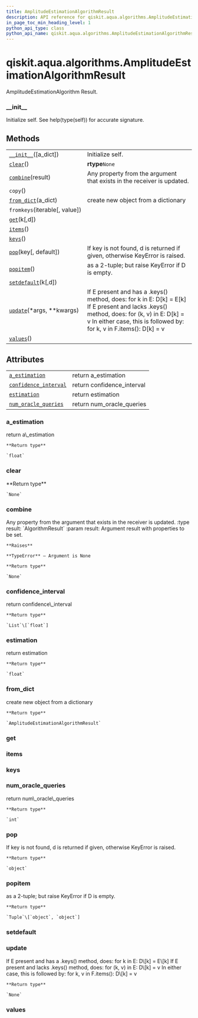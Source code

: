 ```yaml
---
title: AmplitudeEstimationAlgorithmResult
description: API reference for qiskit.aqua.algorithms.AmplitudeEstimationAlgorithmResult
in_page_toc_min_heading_level: 1
python_api_type: class
python_api_name: qiskit.aqua.algorithms.AmplitudeEstimationAlgorithmResult
---
```


# qiskit.aqua.algorithms.AmplitudeEstimationAlgorithmResult

<Class id="qiskit.aqua.algorithms.AmplitudeEstimationAlgorithmResult" isDedicatedPage={true} github="https://github.com/qiskit-community/qiskit-aqua/tree/stable/0.9/qiskit/aqua/algorithms/amplitude_estimators/ae_algorithm.py" signature="AmplitudeEstimationAlgorithmResult(a_dict=None)" modifiers="class">
  AmplitudeEstimationAlgorithm Result.

  ### \_\_init\_\_

  <Function id="qiskit.aqua.algorithms.AmplitudeEstimationAlgorithmResult.__init__" signature="__init__(a_dict=None)">
    Initialize self. See help(type(self)) for accurate signature.
  </Function>

  ## Methods

  |                                                                                                                                                                      |                                                                                                                                                                                                                      |
  | -------------------------------------------------------------------------------------------------------------------------------------------------------------------- | -------------------------------------------------------------------------------------------------------------------------------------------------------------------------------------------------------------------- |
  | [`__init__`](#qiskit.aqua.algorithms.AmplitudeEstimationAlgorithmResult.__init__ "qiskit.aqua.algorithms.AmplitudeEstimationAlgorithmResult.__init__")(\[a\_dict])   | Initialize self.                                                                                                                                                                                                     |
  | [`clear`](#qiskit.aqua.algorithms.AmplitudeEstimationAlgorithmResult.clear "qiskit.aqua.algorithms.AmplitudeEstimationAlgorithmResult.clear")()                      | **rtype**`None`                                                                                                                                                                                                      |
  | [`combine`](#qiskit.aqua.algorithms.AmplitudeEstimationAlgorithmResult.combine "qiskit.aqua.algorithms.AmplitudeEstimationAlgorithmResult.combine")(result)          | Any property from the argument that exists in the receiver is updated.                                                                                                                                               |
  | `copy`()                                                                                                                                                             |                                                                                                                                                                                                                      |
  | [`from_dict`](#qiskit.aqua.algorithms.AmplitudeEstimationAlgorithmResult.from_dict "qiskit.aqua.algorithms.AmplitudeEstimationAlgorithmResult.from_dict")(a\_dict)   | create new object from a dictionary                                                                                                                                                                                  |
  | `fromkeys`(iterable\[, value])                                                                                                                                       |                                                                                                                                                                                                                      |
  | [`get`](#qiskit.aqua.algorithms.AmplitudeEstimationAlgorithmResult.get "qiskit.aqua.algorithms.AmplitudeEstimationAlgorithmResult.get")(k\[,d])                      |                                                                                                                                                                                                                      |
  | [`items`](#qiskit.aqua.algorithms.AmplitudeEstimationAlgorithmResult.items "qiskit.aqua.algorithms.AmplitudeEstimationAlgorithmResult.items")()                      |                                                                                                                                                                                                                      |
  | [`keys`](#qiskit.aqua.algorithms.AmplitudeEstimationAlgorithmResult.keys "qiskit.aqua.algorithms.AmplitudeEstimationAlgorithmResult.keys")()                         |                                                                                                                                                                                                                      |
  | [`pop`](#qiskit.aqua.algorithms.AmplitudeEstimationAlgorithmResult.pop "qiskit.aqua.algorithms.AmplitudeEstimationAlgorithmResult.pop")(key\[, default])             | If key is not found, d is returned if given, otherwise KeyError is raised.                                                                                                                                           |
  | [`popitem`](#qiskit.aqua.algorithms.AmplitudeEstimationAlgorithmResult.popitem "qiskit.aqua.algorithms.AmplitudeEstimationAlgorithmResult.popitem")()                | as a 2-tuple; but raise KeyError if D is empty.                                                                                                                                                                      |
  | [`setdefault`](#qiskit.aqua.algorithms.AmplitudeEstimationAlgorithmResult.setdefault "qiskit.aqua.algorithms.AmplitudeEstimationAlgorithmResult.setdefault")(k\[,d]) |                                                                                                                                                                                                                      |
  | [`update`](#qiskit.aqua.algorithms.AmplitudeEstimationAlgorithmResult.update "qiskit.aqua.algorithms.AmplitudeEstimationAlgorithmResult.update")(\*args, \*\*kwargs) | If E present and has a .keys() method, does: for k in E: D\[k] = E\[k] If E present and lacks .keys() method, does: for (k, v) in E: D\[k] = v In either case, this is followed by: for k, v in F.items(): D\[k] = v |
  | [`values`](#qiskit.aqua.algorithms.AmplitudeEstimationAlgorithmResult.values "qiskit.aqua.algorithms.AmplitudeEstimationAlgorithmResult.values")()                   |                                                                                                                                                                                                                      |

  ## Attributes

  |                                                                                                                                                                                         |                             |
  | --------------------------------------------------------------------------------------------------------------------------------------------------------------------------------------- | --------------------------- |
  | [`a_estimation`](#qiskit.aqua.algorithms.AmplitudeEstimationAlgorithmResult.a_estimation "qiskit.aqua.algorithms.AmplitudeEstimationAlgorithmResult.a_estimation")                      | return a\_estimation        |
  | [`confidence_interval`](#qiskit.aqua.algorithms.AmplitudeEstimationAlgorithmResult.confidence_interval "qiskit.aqua.algorithms.AmplitudeEstimationAlgorithmResult.confidence_interval") | return confidence\_interval |
  | [`estimation`](#qiskit.aqua.algorithms.AmplitudeEstimationAlgorithmResult.estimation "qiskit.aqua.algorithms.AmplitudeEstimationAlgorithmResult.estimation")                            | return estimation           |
  | [`num_oracle_queries`](#qiskit.aqua.algorithms.AmplitudeEstimationAlgorithmResult.num_oracle_queries "qiskit.aqua.algorithms.AmplitudeEstimationAlgorithmResult.num_oracle_queries")    | return num\_oracle\_queries |

  ### a\_estimation

  <Attribute id="qiskit.aqua.algorithms.AmplitudeEstimationAlgorithmResult.a_estimation">
    return a\_estimation

    **Return type**

    `float`
  </Attribute>

  ### clear

  <Function id="qiskit.aqua.algorithms.AmplitudeEstimationAlgorithmResult.clear" signature="clear()">
    **Return type**

    `None`
  </Function>

  ### combine

  <Function id="qiskit.aqua.algorithms.AmplitudeEstimationAlgorithmResult.combine" signature="combine(result)">
    Any property from the argument that exists in the receiver is updated. :type result: `AlgorithmResult` :param result: Argument result with properties to be set.

    **Raises**

    **TypeError** – Argument is None

    **Return type**

    `None`
  </Function>

  ### confidence\_interval

  <Attribute id="qiskit.aqua.algorithms.AmplitudeEstimationAlgorithmResult.confidence_interval">
    return confidence\_interval

    **Return type**

    `List`\[`float`]
  </Attribute>

  ### estimation

  <Attribute id="qiskit.aqua.algorithms.AmplitudeEstimationAlgorithmResult.estimation">
    return estimation

    **Return type**

    `float`
  </Attribute>

  ### from\_dict

  <Function id="qiskit.aqua.algorithms.AmplitudeEstimationAlgorithmResult.from_dict" signature="from_dict(a_dict)" modifiers="static">
    create new object from a dictionary

    **Return type**

    `AmplitudeEstimationAlgorithmResult`
  </Function>

  ### get

  <Function id="qiskit.aqua.algorithms.AmplitudeEstimationAlgorithmResult.get" signature="get(k[, d]) → D[k] if k in D, else d. d defaults to None." />

  ### items

  <Function id="qiskit.aqua.algorithms.AmplitudeEstimationAlgorithmResult.items" signature="items() → a set-like object providing a view on D’s items" />

  ### keys

  <Function id="qiskit.aqua.algorithms.AmplitudeEstimationAlgorithmResult.keys" signature="keys() → a set-like object providing a view on D’s keys" />

  ### num\_oracle\_queries

  <Attribute id="qiskit.aqua.algorithms.AmplitudeEstimationAlgorithmResult.num_oracle_queries">
    return num\_oracle\_queries

    **Return type**

    `int`
  </Attribute>

  ### pop

  <Function id="qiskit.aqua.algorithms.AmplitudeEstimationAlgorithmResult.pop" signature="pop(key, default=None)">
    If key is not found, d is returned if given, otherwise KeyError is raised.

    **Return type**

    `object`
  </Function>

  ### popitem

  <Function id="qiskit.aqua.algorithms.AmplitudeEstimationAlgorithmResult.popitem" signature="popitem()">
    as a 2-tuple; but raise KeyError if D is empty.

    **Return type**

    `Tuple`\[`object`, `object`]
  </Function>

  ### setdefault

  <Function id="qiskit.aqua.algorithms.AmplitudeEstimationAlgorithmResult.setdefault" signature="setdefault(k[, d]) → D.get(k,d), also set D[k]=d if k not in D" />

  ### update

  <Function id="qiskit.aqua.algorithms.AmplitudeEstimationAlgorithmResult.update" signature="update(*args, **kwargs)">
    If E present and has a .keys() method, does: for k in E: D\[k] = E\[k] If E present and lacks .keys() method, does: for (k, v) in E: D\[k] = v In either case, this is followed by: for k, v in F.items(): D\[k] = v

    **Return type**

    `None`
  </Function>

  ### values

  <Function id="qiskit.aqua.algorithms.AmplitudeEstimationAlgorithmResult.values" signature="values() → an object providing a view on D’s values" />
</Class>

